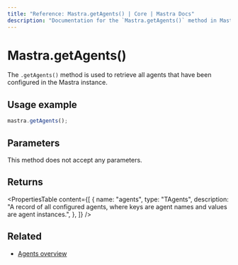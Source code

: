 ```yaml
---
title: "Reference: Mastra.getAgents() | Core | Mastra Docs"
description: "Documentation for the `Mastra.getAgents()` method in Mastra, which retrieves all configured agents."
---
```


# Mastra.getAgents()

The `.getAgents()` method is used to retrieve all agents that have been configured in the Mastra instance.

## Usage example

```typescript copy
mastra.getAgents();
```

## Parameters

This method does not accept any parameters.

## Returns

<PropertiesTable
  content={[
    {
      name: "agents",
      type: "TAgents",
      description: "A record of all configured agents, where keys are agent names and values are agent instances.",
    },
  ]}
/>

## Related

- [Agents overview](/docs/agents/overview)
